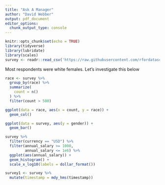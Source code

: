```yaml
---
title: "Ask A Manager"
author: "David Webber"
output: pdf_document
editor_options: 
  chunk_output_type: console
---
```


```r
knitr::opts_chunk$set(echo = TRUE)
library(tidyverse)
library(lubridate)
library(scales)
survey <- readr::read_csv('https://raw.githubusercontent.com/rfordatascience/tidytuesday/master/data/2021/2021-05-18/survey.csv')
```

Most respondents were white females. Let's investigate this below

```r
race <- survey %>%
  group_by(race) %>%
  summarize(
    count = n()
  ) %>%
  filter(count > 500)

ggplot(data = race, aes(x = count, y = race)) +
  geom_col()

ggplot(data = survey, aes(y = gender)) +
  geom_bar()
```

```r
survey %>%
  filter(currency == "USD") %>%
  filter(annual_salary >= 1000,
         annual_salary <= 1e6) %>%
  ggplot(aes(annual_salary)) +
  geom_histogram() +
  scale_x_log10(labels = dollar_format())
```

```r
survey1 <- survey %>%
  mutate(timestamp = mdy_hms(timestamp))
```

